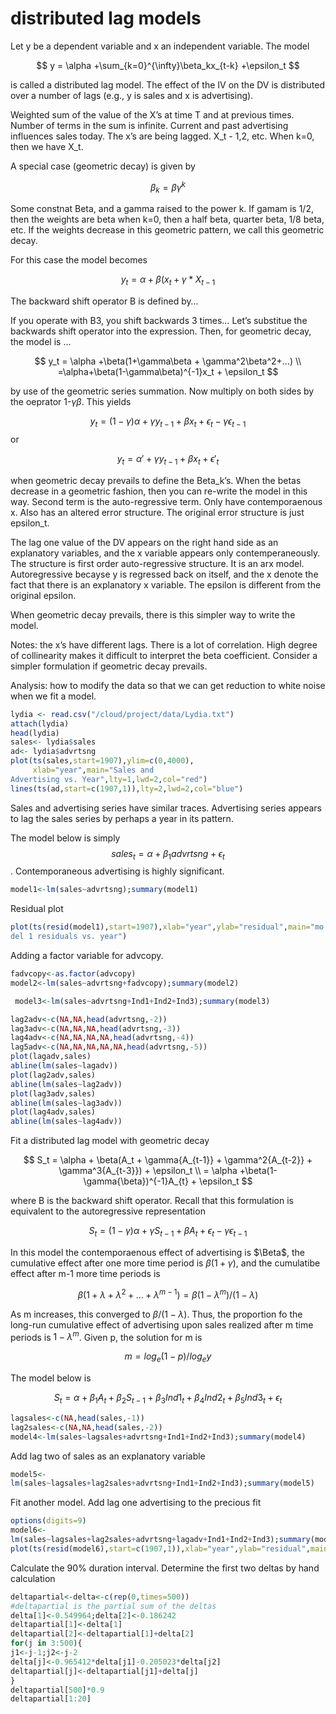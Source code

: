 # distributed lag models

Let y be a dependent variable and x an independent variable. The model

$$
y = \alpha +\sum_{k=0}^{\infty}\beta_kx_{t-k} +\epsilon_t
$$

is called a distributed lag model. The effect of the IV on the DV is distributed over a number of lags (e.g., y is sales and x is advertising). 

Weighted sum of the value of the X's at time T and at previous times. Number of terms in the sum is infinite. Current and past advertising influences sales today. The x's are being lagged. X_t - 1,2, etc. When k=0, then we have X_t.

A special case (geometric decay) is given by

$$
\beta_k = \beta\gamma^k
$$

Some constnat Beta, and a gamma raised to the power k. If gamam is 1/2, then the weights are beta when k=0, then a half beta, quarter beta, 1/8 beta, etc. If the weights decrease in this geometric pattern, we call this geometric decay. 

For this case the model becomes 

$$
y_t = \alpha + \beta(x_t + \gamma*X_{t-1}
$$

The backward shift operator B is defined by...
$$
$$

If you operate with B3, you shift backwards 3 times... Let's substitue the backwards shift operator into the expression. Then, for geometric decay, the model is ...

$$
y_t = \alpha +\beta(1+\gamma\beta + \gamma^2\beta^2+...) \\
=\alpha+\beta(1-\gamma\beta)^{-1}x_t + \epsilon_t
$$

by use of the geometric series summation. Now multiply on both sides by the oeprator 1-$\gamma\beta$. This yields

$$
y_t = (1-\gamma)\alpha + \gamma{y_{t-1}} + \beta{x_t} + \epsilon_t - \gamma\epsilon_{t-1}
$$
or

$$
y_t = \alpha' + \gamma{y_{t-1}} + \beta{x_t} + \epsilon'_t
$$

when geometric decay prevails to define the Beta_k's. When the betas decrease in a geometric fashion, then you can re-write the model in this way. Second term is the auto-regressive term. Only have contemporaenous x. Also has an altered error structure. The original error structure is just epsilon_t.

The lag one value of the DV appears on the right hand side as an explanatory variables, and the x variable appears only contemperaneously. The structure is first order auto-regressive structure. It is an arx model. Autoregressive becayse y is regressed back on itself, and the x denote the fact that there is an explanatory x variable. The epsilon is different from the original epsilon.

When geometric decay prevails, there is this simpler way to write the model. 

Notes: the x's have different lags. There is a lot of correlation. High degree of collinearity makes it difficult to interpret the beta coefficient. Consider a simpler formulation if geometric decay prevails.  


Analysis: how to modify the data so that we can get reduction to white noise when we fit a model.


```r
lydia <- read.csv("/cloud/project/data/Lydia.txt")
attach(lydia)
head(lydia)
sales<- lydia$sales
ad<- lydia$advrtsng
plot(ts(sales,start=1907),ylim=c(0,4000),
     xlab="year",main="Sales and
Advertising vs. Year",lty=1,lwd=2,col="red")
lines(ts(ad,start=c(1907,1)),lty=2,lwd=2,col="blue")

```

Sales and advertising series have similar traces. Advertising series appears to lag the sales series by perhaps a year in its pattern.

The model below is simply $$sales_t = \alpha +\beta_1{advrtsng} +\epsilon_t$$. Contemporaneous advertising is highly significant.

```r
model1<-lm(sales~advrtsng);summary(model1)
```

Residual plot
```r
plot(ts(resid(model1),start=1907),xlab="year",ylab="residual",main="mo
del 1 residuals vs. year")
```

Adding a factor variable for advcopy.

```r
fadvcopy<-as.factor(advcopy)
model2<-lm(sales~advrtsng+fadvcopy);summary(model2)
```


```r
 model3<-lm(sales~advrtsng+Ind1+Ind2+Ind3);summary(model3)
```


```r
lag2adv<-c(NA,NA,head(advrtsng,-2))
lag3adv<-c(NA,NA,NA,head(advrtsng,-3))
lag4adv<-c(NA,NA,NA,NA,head(advrtsng,-4))
lag5adv<-c(NA,NA,NA,NA,NA,head(advrtsng,-5))
plot(lagadv,sales)
abline(lm(sales~lagadv))
plot(lag2adv,sales)
abline(lm(sales~lag2adv))
plot(lag3adv,sales)
abline(lm(sales~lag3adv))
plot(lag4adv,sales)
abline(lm(sales~lag4adv))
```

Fit a distributed lag model with geometric decay

$$
S_t = \alpha + \beta(A_t + \gamma{A_{t-1}} + \gamma^2{A_{t-2}} + \gamma^3{A_{t-3}}) + \epsilon_t \\
= \alpha +\beta(1-\gamma{\beta})^{-1}A_{t} + \epsilon_t
$$

where B is the backward shift operator. Recall that this formulation is equivalent to the autoregressive representation

$$
S_t = (1-\gamma)\alpha+\gamma{S_{t-1}} + \beta{A_t} + \epsilon_t - \gamma{\epsilon}_{t-1}
$$

In this model the contemporaenous effect of advertising is $\Beta$, the cumulative effect after one more time period is $\beta(1+\gamma)$, and the cumulatibe effect after m-1 more time periods is 

$$
\beta(1+\lambda + \lambda^2+...+\lambda^{m-1}) = \beta(1-\lambda^{m})/(1-\lambda)
$$

As m increases, this converged to $\beta/(1-\lambda)$. Thus, the proportion fo the long-run cumulative effect of advertising upon sales realized after m time periods is $1-\lambda^m$. Given p, the solution for m is

$$
m = log_e(1-p)/log_ey
$$

The model below is 

$$
S_t = \alpha+\beta_1{A_t} + \beta_2{S_{t-1}} + \beta_3{Ind1_t} + \beta_4{Ind2_t}
+ \beta_5{Ind3_t} + \epsilon_t
$$

```r
lagsales<-c(NA,head(sales,-1))
lag2sales<-c(NA,NA,head(sales,-2))
model4<-lm(sales~lagsales+advrtsng+Ind1+Ind2+Ind3);summary(model4)
```

Add lag two of sales as an explanatory variable

```r
model5<-
lm(sales~lagsales+lag2sales+advrtsng+Ind1+Ind2+Ind3);summary(model5)
```

Fit another model. Add lag one advertising to the precious fit

```r
options(digits=9)
model6<-
lm(sales~lagsales+lag2sales+advrtsng+lagadv+Ind1+Ind2+Ind3);summary(model6)
plot(ts(resid(model6),start=c(1907,1)),xlab="year",ylab="residual",main="model 6 residuals vs. year")
```


Calculate the 90% duration interval. Determine the first two deltas by hand calculation

```r
deltapartial<-delta<-c(rep(0,times=500))
#deltapartial is the partial sum of the deltas
delta[1]<-0.549964;delta[2]<-0.186242
deltapartial[1]<-delta[1]
deltapartial[2]<-deltapartial[1]+delta[2]
for(j in 3:500){
j1<-j-1;j2<-j-2
delta[j]<-0.965412*delta[j1]-0.205023*delta[j2]
deltapartial[j]<-deltapartial[j1]+delta[j]
}
deltapartial[500]*0.9
deltapartial[1:20]

```



















